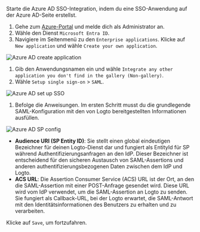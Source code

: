 Starte die Azure AD SSO-Integration, indem du eine SSO-Anwendung auf der Azure AD-Seite erstellst.

1. Gehe zum [Azure-Portal](https://portal.azure.com/) und melde dich als Administrator an.
2. Wähle den Dienst `Microsoft Entra ID`.
3. Navigiere im Seitenmenü zu den `Enterprise applications`. Klicke auf `New application` und wähle `Create your own application`.

<img src="/img/assets/azure_ad_create_application.webp" alt="Azure AD create application" />

1. Gib den Anwendungsnamen ein und wähle `Integrate any other application you don't find in the gallery (Non-gallery)`.
2. Wähle `Setup single sign-on` > `SAML`.

<img src="/img/assets/azure_ad_set_up_single_sign_on.webp" alt="Azure AD set up SSO" />

1. Befolge die Anweisungen. Im ersten Schritt musst du die grundlegende SAML-Konfiguration mit den von Logto bereitgestellten Informationen ausfüllen.

<img src="/img/assets/azure_ad_sp_config.webp" alt="Azure AD SP config" />

- **Audience URI (SP Entity ID)**: Sie stellt einen global eindeutigen Bezeichner für deinen Logto-Dienst dar und fungiert als EntityId für SP während Authentifizierungsanfragen an den IdP. Dieser Bezeichner ist entscheidend für den sicheren Austausch von SAML-Assertions und anderen authentifizierungsbezogenen Daten zwischen dem IdP und Logto.
- **ACS URL**: Die Assertion Consumer Service (ACS) URL ist der Ort, an den die SAML-Assertion mit einer POST-Anfrage gesendet wird. Diese URL wird vom IdP verwendet, um die SAML-Assertion an Logto zu senden. Sie fungiert als Callback-URL, bei der Logto erwartet, die SAML-Antwort mit den Identitätsinformationen des Benutzers zu erhalten und zu verarbeiten.

Klicke auf `Save`, um fortzufahren.
